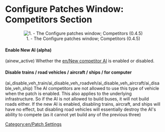 =Configure Patches Window: Competitors Section=

<center>[[File:en/Patches-competitors.png|center|frame|1. - The Configure patches window; Competitors (0.4.5)]]</center>

====Enable New AI (alpha)====
(ainew_active) Whether the [[en/New competitor AI]] is enabled or disabled.

====Disable trains / road vehicles / aircraft / ships / for computer====

(ai_disable_veh_train/ai_disable_veh_roadveh/ai_disable_veh_aircraft/ai_disable_veh_ship)
The AI competitors are not allowed to use this type of vehicle when the patch is enabled. This also applies to the underlying infrastructure. So if the AI is not allowed to build buses, it will not build roads either. If the new AI is enabled, disabling trains, aircraft, and ships will have no effect, but disabling road vehicles will essentially destroy the AI's ability to compete (as it cannot yet build any of the previous three)

[[Category:en/Patch Settings]]